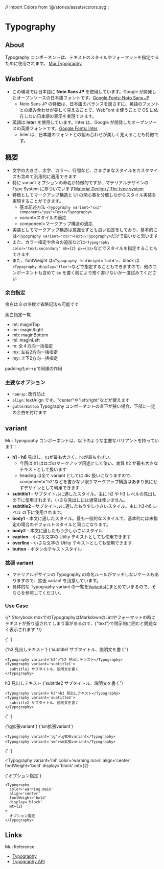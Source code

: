 // import Colors from '@/stories/assets/colors.svg';

<Meta title='Tokens/Typography/Info' />

<ThemeProvider theme={theme}>
<Container>

# Typography

## About

Typography コンポーネントは、テキストのスタイルやフォーマットを指定するために使用されます。
[Mui Typography](https://mui.com/material-ui/react-typography/)

## WebFont

- この環境では日本語に **Noto Sans JP** を使用しています。Google が開発したオープンソースの日本語フォントです。[Google Fonts: Noto Sans JP](https://fonts.google.com/specimen/Noto+Sans+JP)
  - Noto Sans JP の特徴は、日本語のバランスを崩さずに、英語のフォントとの組み合わせが美しく見えることで、WebFont を使うことで OS に依存しない日本語の表示を実現できます。
- 英語は **Inter** を使用しています。Inter は、Google が開発したオープンソースの英語フォントです。[Google Fonts: Inter](https://fonts.google.com/specimen/Inter)
  - Inter は、日本語のフォントとの組み合わせが美しく見えることも特徴です。

## 概要

- 文字の大きさ、太字、カラー、行間など、さまざまなスタイルをカスタマイズも含めて汎用的に適用できます
- 特に variant オプションの命名が特徴的ですが、マテリアルデザインの Type System に基づいています[Material Dedign / The type system](https://m2.material.io/design/typography/the-type-system.html#type-scale)
- 特徴としてマークアップ構造と UI の関心事を分離しながらスタイル実装を実現することができます。
  - 基本記述方法 `<Typography variant="xxx" component="yyy">Text</Typography>`
  - variant=スタイルの適応
  - component=マークアップ構造の適応
- 実装としてマークアップ構造は意識せずとも良い設定をしており、基本的には`<Typography variant="xxx">Text</Typography>`だけで良いかと思います
- また、カラー指定や余白の追加などは`<Typography color='text.secondary' mb={2} px={1}>`などでスタイルを指定することもできます
- また、fontWeight は`<Typography fontWeight='bold'>`、block は`<Typography display="flex">`などで指定することもできますので、他のコンポーネントも含めて sx を書く前により短く書けないか一度試みてください

### 余白指定

余白は 8 の倍数で省略記法も可能です

<Box>
  <Typography>
    余白指定一覧
    <ul>
      <li>mt: maginTop</li>
      <li>mr: maginRight</li>
      <li>mb: maginBottom</li>
      <li>ml: maginLeft</li>
      <li>m: 全４方向一括指定</li>
      <li>mx: 左右2方向一括指定</li>
      <li>my: 上下2方向一括指定</li>
    </ul>
    paddingもm→pで同様の作用
  </Typography>
</Box>

### 主要なオプション

- <code>noWrap</code>: 改行防止
- <code>align</code>: textAlign です。"center"や"left/right"などが使えます
- <code>gutterBottom</code> Typography コンポーネントの直下が狭い場合、下部に一定の余白を付けます

## variant

Mui Typography コンポーネントは、以下のような主要なバリアントを持っています：

- **h1** - **h6** 見出し。`h1`が最も大きく、`h6`が最も小さい。
  - 今回は h1 はロゴのマークアップ用途として使い、実質 h2 が最も大きなテキストとして扱います
  - heading は全て variant としては div 扱いになりますので、component="h2"などを書かない限りマークアップ構造はあまり気にせずデザインとして利用できます
- **subtitle1** - サブタイトルに適したスタイル。主に h2 や h3 レベルの見出しの下に使用されます。小さな見出しには通常は使いません。
- **subtitle2** - サブタイトルに適したもう少し小さいスタイル。主に h3-h6 レベル の下に使用されます。
- **body1** - 本文に適したスタイル。最も一般的なスタイルで、基本的には未指定の場合のデフォルトスタイルと同じになります。
- **body2** - 本文に適したもう少し小さいスタイル
- **caption** - 小さな文字の Utilty テキストとしても使用できます
- **overline** - 小さな文字の Utilty テキストとしても使用できます
- **button** - ボタンのテキストスタイル

### 拡張 variant

- マテリアルデザインの Typography の命名ルールがマッチしないケースもありますので、拡張 variant を用意しています。
- 具体的な Typography variant の一覧を[Variants](/story/tokens-typography--vatiants)にまとめていまるので、そちらを参照してください。

### Use Case

{/* Storybook mdxでのTypographyはMarkdownのLintやフォーマットの時にテキストが折り返されてしまう事があるので、{"text"}で明示的に囲むと問題なく表示されます */}

<Box mt={3}>

{' '}

<Typography variant='h2'>{'h2 見出しテキスト'}</Typography>
<Typography variant='subtitle1'>
  {'subtitle1 サブタイトル、説明文を書く'}
</Typography>
```tsx
<Typography variant='h2'>"h2 見出しテキスト</Typography>
<Typography variant='subtitle1'>
  subtitle1 サブタイトル、説明文を書く
</Typography>
```

<Typography variant='h3'>h3 見出しテキスト</Typography>
<Typography variant='subtitle2'>
  {'subtitle2 サブタイトル、説明文を書く'}
</Typography>
```tsx
<Typography variant='h3'>h3 見出しテキスト</Typography>
<Typography variant='subtitle2'>
  subtitle2 サブタイトル、説明文を書く
</Typography>
```

{' '}

<Typography variant='lg'>{'lg拡張variant'}</Typography>
<Typography variant='sm'>{'sm拡張variant'}</Typography>
```tsx
<Typography variant='lg'>lg拡張variant</Typography>
<Typography variant='sm'>sm拡張variant</Typography>
```

{' '}

<Typography
  variant='ml'
  color='warning.main'
  align='center'
  fontWeight='bold'
  display='block'
  mt={2}
>
  {'オプション指定'}
</Typography>
```tsx
<Typography
  color='warning.main'
  align='center'
  fontWeight='bold'
  display='block'
  mt={2}
>
  オプション指定
</Typography>
```

</Box>

## Links

Mui Reference

- [Typography](https://mui.com/components/typography/)
- [Typography API](https://mui.com/api/typography/)

</Container>
</ThemeProvider>
